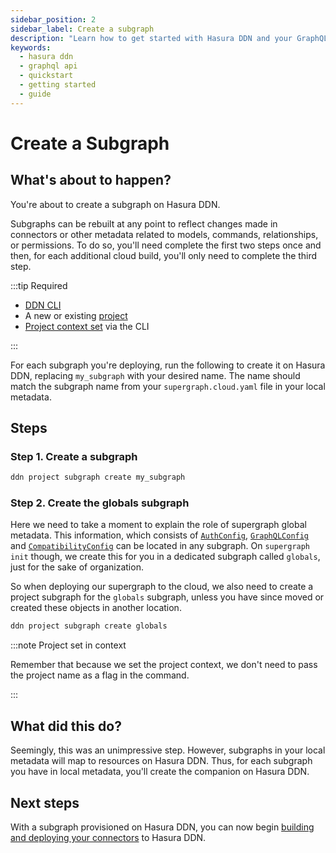 ```yaml
---
sidebar_position: 2
sidebar_label: Create a subgraph
description: "Learn how to get started with Hasura DDN and your GraphQL API."
keywords:
  - hasura ddn
  - graphql api
  - quickstart
  - getting started
  - guide
---
```



# Create a Subgraph

## What's about to happen?

You're about to create a subgraph on Hasura DDN.

Subgraphs can be rebuilt at any point to reflect changes made in connectors or other metadata related to models,
commands, relationships, or permissions. To do so, you'll need complete the first two steps once and then, for each
additional cloud build, you'll only need to complete the third step.

:::tip Required

- [DDN CLI](/getting-started/build/00-prerequisites.mdx)
- A new or existing [project](/getting-started/deployment/01-create-a-project.mdx)
- [Project context set](/getting-started/deployment/create-a-project#step-2-set-the-project-context) via the CLI

:::

For each subgraph you're deploying, run the following to create it on Hasura DDN, replacing `my_subgraph` with your
desired name. The name should match the subgraph name from your `supergraph.cloud.yaml` file in your local metadata.

<Thumbnail src="/img/get-started/ERD/create-subgraph2.png" alt="Create a subgraph on Hasura DDN" width="1000px" />

## Steps

### Step 1. Create a subgraph

```bash title="From any project directory, run:"
ddn project subgraph create my_subgraph
```

### Step 2. Create the globals subgraph

Here we need to take a moment to explain the role of supergraph global metadata. This information, which consists of
[`AuthConfig`](/supergraph-modeling/auth-config.mdx), [`GraphQLConfig`](/supergraph-modeling/graphql-config.mdx) and
[`CompatibilityConfig`](/supergraph-modeling/compatibility-config.mdx) can be located in any subgraph. On
`supergraph init` though, we create this for you in a dedicated subgraph called `globals`, just for the sake of
organization.

So when deploying our supergraph to the cloud, we also need to create a project subgraph for the `globals` subgraph,
unless you have since moved or created these objects in another location.

```bash title="From any project directory, run:"
ddn project subgraph create globals
```

:::note Project set in context

Remember that because we set the project context, we don't need to pass the project name as a flag in the command.

:::

## What did this do?

Seemingly, this was an unimpressive step. However, subgraphs in your local metadata will map to resources on Hasura DDN.
Thus, for each subgraph you have in local metadata, you'll create the companion on Hasura DDN.

## Next steps

With a subgraph provisioned on Hasura DDN, you can now begin
[building and deploying your connectors](/getting-started/deployment/deploy-a-connector) to Hasura DDN.
